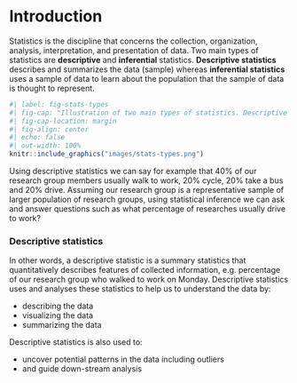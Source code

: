 # Introduction

Statistics is the discipline that concerns the collection, organization, analysis, interpretation, and presentation of data. Two main types of statistics are **descriptive** and **inferential** statistics. **Descriptive statistics** describes and summarizes the data (sample) whereas **inferential statistics** uses a sample of data to learn about the population that the sample of data is thought to represent. 

```r
#| label: fig-stats-types
#| fig-cap: "Illustration of two main types of statistics. Descriptive statistics describes and summarizes the data. Inferential statistics uses a sample of data to make inferences about the population that the sample of data is thought to represent."
#| fig-cap-location: margin
#| fig-align: center
#| echo: false
#| out-width: 100%
knitr::include_graphics("images/stats-types.png")
```

Using descriptive statistics we can say for example that 40% of our research group members usually walk to work, 20% cycle, 20% take a bus and 20% drive. Assuming our research group is a representative sample of larger population of research groups, using statistical inference we can ask and answer questions such as what percentage of researches usually drive to work? 

### Descriptive statistics {-}
In other words, a descriptive statistic is a summary statistics that quantitatively describes features of collected information, e.g. percentage of our research group who walked to work on Monday. Descriptive statistics uses and analyses these statistics to help us to understand the data by: 

-   describing the data
-   visualizing the data
-   summarizing the data

Descriptive statistics is also used to:

-   uncover potential patterns in the data including outliers
-   and guide down-stream analysis
